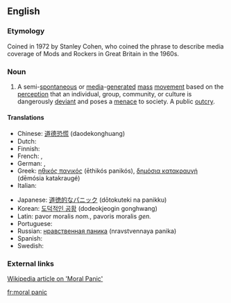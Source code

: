 ==English==

===Etymology===

Coined in 1972 by Stanley Cohen, who coined the phrase to describe media coverage of Mods and Rockers in Great Britain in the 1960s.

===Noun===
{{head|en|noun|head=[[moral]] [[panic]]}}

# A semi-[[spontaneous]] or [[media]]-[[generated]] [[mass]] [[movement]] based on the [[perception]] that an individual, group, community, or culture is dangerously [[deviant]] and poses a [[menace]] to society.  A public [[outcry]].

====Translations====
{{trans-top|mass movement, public outcry}}
* Chinese: [[道德恐慌]] (daodekonghuang)
* Dutch: {{t|nl|morele paniek}}
* Finnish: {{t|fi|moraalinen paniikki}}
* French: {{t|fr|panique morale}}, {{t|fr|tollé public}}
* German: {{t|de|moralische Panik}}, {{t|de|allgemeiner Protest}}
* Greek: [[ηθικός πανικός]] (ēthikós panikós), [[δημόσια κατακραυγή]] (dēmósia katakraugé)
* Italian: {{t|it|panico morale}}
{{trans-mid}}
* Japanese: [[道徳的なパニック]] (dōtokuteki na panikku)
* Korean: [[도덕적인 공황]] (dodeokjeogin gonghwang)
* Latin: pavor moralis ''nom.'', pavoris moralis ''gen.''
* Portuguese: {{t|pt|pânico moral}}
* Russian: [[нравственная паника]] (nravstvennaya panika)
* Spanish: {{t|es|pánico moral}}
* Swedish: {{t|sv|moralpanik|c}}
{{trans-bottom}}

===External links===

[http://www.wikipedia.org/wiki/Moral_panic Wikipedia article on 'Moral Panic']

[[fr:moral panic]]